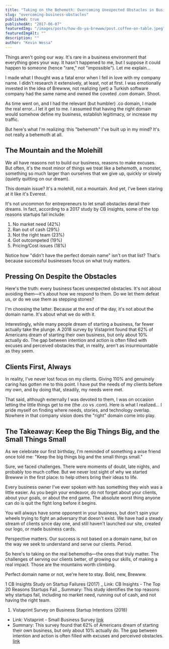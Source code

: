 ```yaml
---
title: "Taking on the Behemoth: Overcoming Unexpected Obstacles in Business"
slug: "overcoming-business-obstacles"
published: true
publishedAt: "2017-06-07"
featuredImg: "/images/posts/how-do-ya-brewww/post.coffee-on-table.jpeg"
featuredImgAlt: ""
description: ""
author: "Kevin Wessa"
---
```


Things aren't going our way. It's rare in a business environment that everything goes your way. It hasn't happened to me, but I suppose it could happen to someone (hence "rare," not "impossible"). Let me explain...

I made what I thought was a fatal error when I fell in love with my company name. I didn't research it extensively, at least, not at first. I was emotionally invested in the idea of Brewww, not realizing (yet) a Turkish software company had the same name and owned the coveted .com domain. Shoot.

As time went on, and I had the relevant (but humbler) .co domain, I made the real error...I let it get to me. I assumed that having the right domain would somehow define my business, establish legitimacy, or increase my traffic.

But here's what I'm realizing: this "behemoth" I've built up in my mind? It's not really a behemoth at all.

## The Mountain and the Molehill

We all have reasons not to build our business, reasons to make excuses. But often, it's the most minor of things we treat like a behemoth, a monster, something so much larger than ourselves that we give up, quickly or slowly (quietly quitting on our dream).

This domain issue? It's a molehill, not a mountain. And yet, I've been staring at it like it's Everest.

It's not uncommon for entrepreneurs to let small obstacles derail their dreams. In fact, according to a 2017 study by CB Insights, some of the top reasons startups fail include:

1. No market need (42%)
2. Ran out of cash (29%)
3. Not the right team (23%)
4. Got outcompeted (19%)
5. Pricing/Cost issues (18%)

Notice how "didn't have the perfect domain name" isn't on that list? That's because successful businesses focus on what truly matters.

## Pressing On Despite the Obstacles

Here's the truth: every business faces unexpected obstacles. It's not about avoiding them—it's about how we respond to them. Do we let them defeat us, or do we use them as stepping stones?

I'm choosing the latter. Because at the end of the day, it's not about the domain name. It's about what we do with it.

Interestingly, while many people dream of starting a business, far fewer actually take the plunge. A 2018 survey by Vistaprint found that 62% of Americans dream of starting their own business, but only about 10% actually do. The gap between intention and action is often filled with excuses and perceived obstacles that, in reality, aren't as insurmountable as they seem.

## Clients First, Always

In reality, I've never lost focus on my clients. Giving 110% and genuinely caring has gotten me to this point. I have put the needs of my clients before my own, and by doing that, steadily, my needs were met.

That said, although externally I was devoted to them, I was on occasion letting the little things get to me (the .co vs .com). Here is what I realized... I pride myself on finding where needs, stories, and technology overlap. Nowhere in that company vision does the "right" domain come into play.

## The Takeaway: Keep the Big Things Big, and the Small Things Small

As we celebrate our first birthday, I'm reminded of something a wise friend once told me: "Keep the big things big and the small things small."

Sure, we faced challenges. There were moments of doubt, late nights, and probably too much coffee. But we never lost sight of why we started Brewww in the first place: to help others bring their ideas to life.

Every business owner I've ever spoken with has something they wish was a little easier. As you begin your endeavor, do not forget about your clients, about your goals, or about the end game. The absolute worst thing anyone can do is quit the fight long before it begins.

You will always have some opponent in your business, but don't spin your wheels trying to fight an adversary that doesn't exist. We have had a steady stream of clients since day one, and still haven't launched our site, created our logo, or made business cards.

Perspective matters. Our success is not based on a domain name, but on the way we seek to understand and serve our clients. Period.

So here's to taking on the real behemoths—the ones that truly matter. The challenges of serving our clients better, of growing our skills, of making a real impact. Those are the mountains worth climbing.

Perfect domain name or not, we're here to stay. Bold, new, Brewww.

1 CB Insights Study on Startup Failures (2017)
_ Link: CB Insights - The Top 20 Reasons Startups Fail
_ Summary: This study identifies the top reasons why startups fail, including no market need, running out of cash, and not having the right team.

1. Vistaprint Survey on Business Startup Intentions (2018)

- Link: Vistaprint - Small Business Survey [link](https://www.cbinsights.com/research/startup-failure-reasons-top/)
- Summary: This survey found that 62% of Americans dream of starting their own business, but only about 10% actually do. The gap between intention and action is often filled with excuses and perceived obstacles. [link](https://www.vistaprint.com/hub/small-business-survey)
